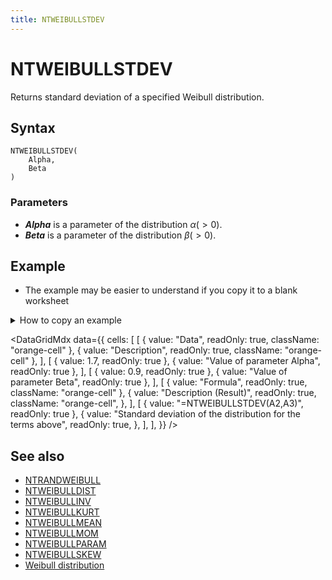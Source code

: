 ```yaml
---
title: NTWEIBULLSTDEV
---
```



# NTWEIBULLSTDEV

Returns standard deviation of a specified Weibull distribution.

## Syntax

```excel
NTWEIBULLSTDEV(
    Alpha,
    Beta
)
```

### Parameters

- **_Alpha_** is a parameter of the distribution $\alpha(>0)$.
- **_Beta_** is a parameter of the distribution $\beta(>0)$.

## Example

- The example may be easier to understand if you copy it to a blank worksheet

<details>
  <summary>How to copy an example</summary>

1.  Create a blank workbook or worksheet.
2.  Select the example in the Help topic.

    **Note**  Do not select the row or column headers.

    ![Selecting an example from Help](./../../assets/functions/HowToCopy.png)

    Selecting an example from Help

3.  Press CTRL+C.
4.  In the worksheet, select cell A1, and press CTRL+V.
5.  To switch between viewing the results and viewing the formulas that return the results, press CTRL+` (grave accent), or on the **Tools** menu, point to **Formula Auditing**, and then click **Formula Auditing Mode**.

</details>

<DataGridMdx
  data={{
    cells: [
      [
        { value: "Data", readOnly: true, className: "orange-cell" },
        { value: "Description", readOnly: true, className: "orange-cell" },
      ],
      [
        { value: 1.7, readOnly: true },
        { value: "Value of parameter Alpha", readOnly: true },
      ],
      [
        { value: 0.9, readOnly: true },
        { value: "Value of parameter Beta", readOnly: true },
      ],
      [
        { value: "Formula", readOnly: true, className: "orange-cell" },
        {
          value: "Description (Result)",
          readOnly: true,
          className: "orange-cell",
        },
      ],
      [
        { value: "=NTWEIBULLSTDEV(A2,A3)", readOnly: true },
        {
          value: "Standard deviation of the distribution for the terms above",
          readOnly: true,
        },
      ],
    ],
  }}
/>

## See also

- [NTRANDWEIBULL](https://www.ntrand.com/ntrandweibull/)
- [NTWEIBULLDIST](https://www.ntrand.com/ntweibulldist/)
- [NTWEIBULLINV](https://www.ntrand.com/ntweibullinv/)
- [NTWEIBULLKURT](https://www.ntrand.com/ntweibullkurt/)
- [NTWEIBULLMEAN](https://www.ntrand.com/ntweibullmean/)
- [NTWEIBULLMOM](https://www.ntrand.com/ntweibullmom/)
- [NTWEIBULLPARAM](https://www.ntrand.com/ntweibullparam/)
- [NTWEIBULLSKEW](https://www.ntrand.com/ntweibullskew/)
- [Weibull distribution](https://www.ntrand.com/weibull-distribution)
